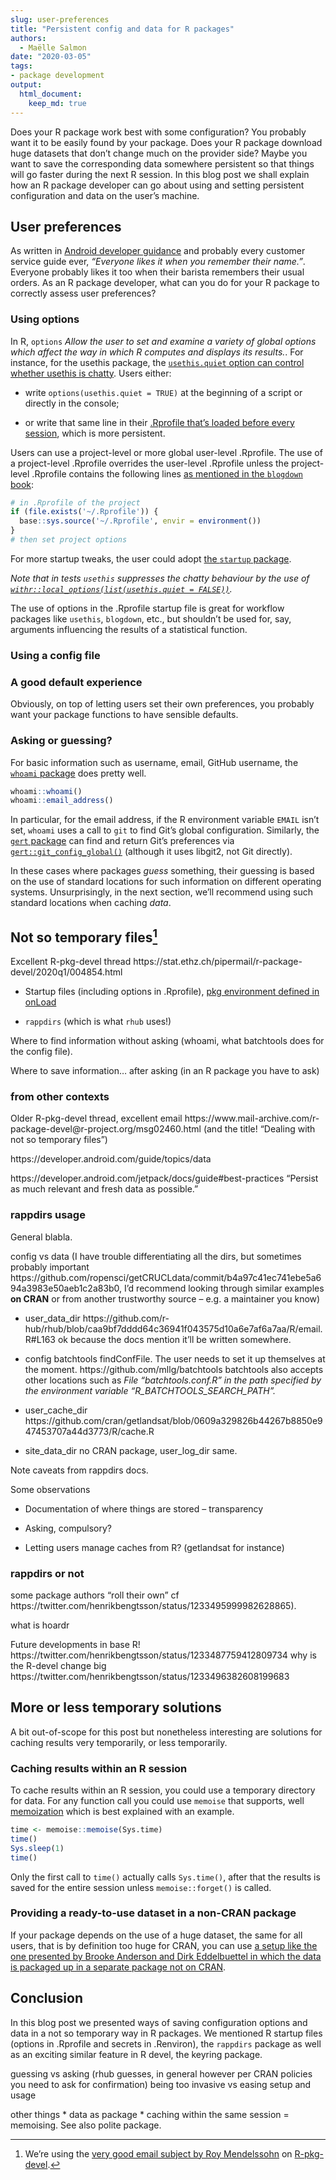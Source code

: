 ```yaml
---
slug: user-preferences
title: "Persistent config and data for R packages"
authors:
  - Maëlle Salmon
date: "2020-03-05"
tags:
- package development
output: 
  html_document:
    keep_md: true
---
```


Does your R package work best with some configuration? 
You probably want it to be easily found by your package.
Does your R package download huge datasets that don't change much on the provider side? 
Maybe you want to save the corresponding data somewhere persistent so that things will go faster during the next R session. 
In this blog post we shall explain how an R package developer can go about using and setting persistent configuration and data on the user's machine.

## User preferences

As written in [Android developer guidance](https://developer.android.com/training/id-auth/identify) and probably every customer service guide ever, _"Everyone likes it when you remember their name."_. 
Everyone probably likes it too when their barista remembers their usual orders. 
As an R package developer, what can you do for your R package to correctly assess user preferences?

### Using options

In R, `options` _Allow the user to set and examine a variety of global options which affect the way in which R computes and displays its results._. For instance, for the usethis package, the [`usethis.quiet` option can control whether usethis is chatty](https://github.com/r-lib/usethis/blob/c0acd1b5e43f03773a5934c1d937bf70b77a2557/principles.md#communicating-with-the-user). Users either:

* write `options(usethis.quiet = TRUE)` at the beginning of a script or directly in the console;

* or write that same line in their [.Rprofile that's loaded before every session](https://rstats.wtf/r-startup.html), which is more persistent. 

Users can use a project-level or more global user-level .Rprofile. 
The use of a project-level .Rprofile overrides the user-level .Rprofile unless the project-level .Rprofile contains the following lines [as mentioned in the `blogdown` book](https://bookdown.org/yihui/blogdown/global-options.html):

```r
# in .Rprofile of the project
if (file.exists('~/.Rprofile')) {
  base::sys.source('~/.Rprofile', envir = environment())
}
# then set project options
```

For more startup tweaks, the user could adopt [the `startup` package](https://cran.r-project.org/web/packages/startup/index.html).

_Note that in tests `usethis` suppresses the chatty behaviour by the use of [`withr::local_options(list(usethis.quiet = FALSE))`](https://github.com/r-lib/usethis/blob/7af1aa2e0ac0b699fdd39f5cfbe4d1ccba41bc48/tests/testthat/test-use-pipe.R#L36)._

The use of options in the .Rprofile startup file is great for workflow packages like `usethis`, `blogdown`, etc., but shouldn't be used for, say, arguments influencing the results of a statistical function.

### Using a config file


### A good default experience

Obviously, on top of letting users set their own preferences, you probably want your package functions to have sensible defaults.

### Asking or guessing?

For basic information such as username, email, GitHub username, the [`whoami` package](https://github.com/r-lib/whoami#readme) does pretty well.

```r
whoami::whoami()
whoami::email_address()
```

In particular, for the email address, if the R environment variable `EMAIL` isn't set, `whoami` uses a call to `git` to find Git's global configuration. 
Similarly, the [`gert` package](https://jeroen.cran.dev/gert/) can find and return Git's preferences via [`gert::git_config_global()`](https://jeroen.cran.dev/gert/reference/git_config.html) (although it uses libgit2, not Git directly).

In these cases where packages _guess_ something, their guessing is based on the use of standard locations for such information on different operating systems. 
Unsurprisingly, in the next section, we'll recommend using such standard locations when caching _data_.


## Not so temporary files[^1]

Excellent R-pkg-devel thread https://stat.ethz.ch/pipermail/r-package-devel/2020q1/004854.html

* Startup files (including options in .Rprofile), [pkg environment defined in onLoad](https://github.com/eddelbuettel/anytime/blob/caf5ae8f0824c212ac418eb3a1db3f95097153ed/R/init.R)

* `rappdirs` (which is what `rhub` uses!)


Where to find information without asking (whoami, what batchtools does for the config file).

Where to save information... after asking (in an R package you have to ask)



### from other contexts

Older R-pkg-devel thread, excellent email https://www.mail-archive.com/r-package-devel@r-project.org/msg02460.html (and the title! "Dealing with not so temporary files")

https://developer.android.com/guide/topics/data

https://developer.android.com/jetpack/docs/guide#best-practices "Persist as much relevant and fresh data as possible."



### rappdirs usage

General blabla.

config vs data (I have trouble differentiating all the dirs, but sometimes probably important https://github.com/ropensci/getCRUCLdata/commit/b4a97c41ec741ebe5a694a3983e50aeb1c2a83b0, I'd recommend looking through similar examples **on CRAN** or from another trustworthy source -- e.g. a maintainer you know)

* user_data_dir https://github.com/r-hub/rhub/blob/caa9bf7dddd64c36941f043575d10a6e7af6a7aa/R/email.R#L163 ok because the docs mention it'll be written somewhere.

* config batchtools findConfFile. The user needs to set it up themselves at the moment. https://github.com/mllg/batchtools batchtools also accepts other locations such as _File “batchtools.conf.R” in the path specified by the environment variable "R_BATCHTOOLS_SEARCH_PATH"._

* user_cache_dir https://github.com/cran/getlandsat/blob/0609a329826b44267b8850e947453707a44d3773/R/cache.R

* site_data_dir no CRAN package, user_log_dir same.

Note caveats from rappdirs docs.

Some observations

* Documentation of where things are stored -- transparency

* Asking, compulsory?

* Letting users manage caches from R? (getlandsat for instance)

### rappdirs or not

some package authors "roll their own" cf https://twitter.com/henrikbengtsson/status/1233495999982628865).

what is hoardr

Future developments in base R! https://twitter.com/henrikbengtsson/status/1233487759412809734 why is the R-devel change big https://twitter.com/henrikbengtsson/status/1233496382608199683

## More or less temporary solutions

A bit out-of-scope for this post but nonetheless interesting are solutions for caching results very temporarily, or less temporarily.

### Caching results within an R session

To cache results within an R session, you could use a temporary directory for data.
For any function call you could use `memoise` that supports, well [memoization](https://en.wikipedia.org/wiki/Memoization) which is best explained with an example.

```r
time <- memoise::memoise(Sys.time)
time()
Sys.sleep(1)
time()
```

Only the first call to `time()` actually calls `Sys.time()`, after that the results is saved for the entire session unless `memoise::forget()` is called.

### Providing a ready-to-use dataset in a non-CRAN package

If your package depends on the use of a huge dataset, the same for all users, that is by definition too huge for CRAN, you can use [a setup like the one presented by Brooke Anderson and Dirk Eddelbuettel in which the data is packaged up in a separate package not on CRAN](https://journal.r-project.org/archive/2017/RJ-2017-026/index.html).

## Conclusion

In this blog post we presented ways of saving configuration options and data in a not so temporary way in R packages.
We mentioned R startup files (options in .Rprofile and secrets in .Renviron), the `rappdirs` package as well as an exciting similar feature in R devel, the keyring package.

guessing vs asking (rhub guesses, in general however per CRAN policies you need to ask for confirmation)
being too invasive vs easing setup and usage

other things
* data as package 
* caching within the same session = memoising. See also polite package.

[^1]: We're using the [very good email subject by Roy Mendelssohn](https://www.mail-archive.com/r-package-devel@r-project.org/msg02450.html) on [R-pkg-devel](/2019/04/11/r-package-devel/).